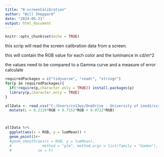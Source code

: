 ```yaml
---
title: "0-screenCalibration"
author: "Will Sheppard"
date: "2024-05-21"
output: html_document
---
```


```r
knitr::opts_chunk$set(echo = TRUE)
```

this scrip will read the screen calibration data from a screen.

this will contain the RGB value for each color and the luminance in cd/m^2

the values need to be compared to a Gamma curve and a measure of error calculate

```r

requiredPackages = c("tidyverse", "readr", "stringr")
for(p in requiredPackages){
  if(!require(p,character.only = TRUE)) install.packages(p)
  library(p,character.only = TRUE)
}

```


```r


allData <- read.csv("C:/Users/cn13ws/OneDrive - University of Leeds/screenCalibration/drivingLabPcAll.csv") %>%
  mutate(L = 0.2126*RGB + 0.7152*RGB + 0.0722*RGB)




```

```r


allData %>%
  ggplot(aes(x = RGB, y = lumMean)) +
  geom_point()#+
  #geom_smooth(aes(x = RGB, y = lumMean),
  #              method = "glm", method.args = list(family = "Gamma"),
  #            se = F)
  
```
